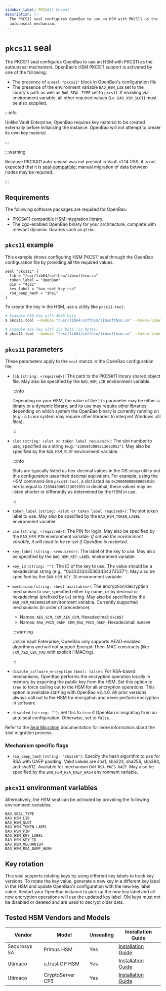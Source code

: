 ```yaml
---
sidebar_label: PKCS#11 Unseal
description: |-
  The PKCS11 seal configures OpenBao to use an HSM with PKCS11 as the
  autounseal mechanism.
---
```


# `pkcs11` seal

The PKCS11 seal configures OpenBao to use an HSM with PKCS11 as the autounseal
mechanism. OpenBao's HSM PKCS11 support is activated by one of the following:

- The presence of a `seal "pkcs11"` block in OpenBao's configuration file
- The presence of the environment variable `BAO_HSM_LIB` set to the library's
  path as well as `BAO_SEAL_TYPE` set to `pkcs11`. If enabling via environment
  variable, all other required values (i.e. `BAO_HSM_SLOT`) must be also
  supplied.

:::info

Unlike Vault Enterprise, OpenBao requires key material to be created externally
before initializing the instance. OpenBao will not attempt to create its own
key material.

:::

:::warning

Because PKCS#11 auto-unseal was not present in Vault v1.14 OSS, it is not
expected that it is [seal-compatible](../../policies/migration.mdx); manual
migration of data between nodes may be required.

:::

## Requirements

The following software packages are required for OpenBao:

- PKCS#11 compatible HSM integration library.
- The cgo-enabled OpenBao binary for your architecture, complete with relevant
  dynamic libraries such as `glibc`.

## `pkcs11` example

This example shows configuring HSM PKCS11 seal through the OpenBao configuration
file by providing all the required values:

```hcl
seal "pkcs11" {
  lib = "/usr/lib64/softhsm/libsofthsm.so"
  token_label = "OpenBao"
  pin = "4321"
  key_label = "bao-root-key-rsa"
  rsa_oaep_hash = "sha1"
}
```

To create the key in the HSM, use a utility like `pkcs11-tool`:

```bash
# Example RSA key with 4096 bits
$ pkcs11-tool --module "/usr/lib64/softhsm/libsofthsm.so" --token-label "OpenBao" --so-pin 1234 --pin 4321 --keypairgen --key-type rsa:4096 --label "bao-root-key-rsa"

# Example AES key with 256 bits (32 bytes)
$ pkcs11-tool --module "/usr/lib64/softhsm/libsofthsm.so" --token-label "OpenBao" --so-pin 1234 --pin 4321 --keygen --key-type aes:32 --label "bao-root-key-aes"
```

## `pkcs11` parameters

These parameters apply to the `seal` stanza in the OpenBao configuration file:

- `lib` `(string: <required>)`: The path to the PKCS#11 library shared object
  file. May also be specified by the `BAO_HSM_LIB` environment variable.

  :::info

  Depending on your HSM, the value of the `lib` parameter may be either a binary
  or a dynamic library, and its use may require other libraries depending on
  which system the OpenBao binary is currently running on (e.g.: a Linux system
  may require other libraries to interpret Windows .dll files).

  :::

- `slot` `(string: <slot or token label required>)`: The slot number to use,
  specified as a string (e.g. `"2305843009213693953"`). May also be specified by
  the `BAO_HSM_SLOT` environment variable.

  :::info

  Slots are typically listed as hex-decimal values in the OS setup utility but
  this configuration uses their decimal equivalent. For example, using the HSM
  command-line `pkcs11-tool`, a slot listed as `0x2000000000000001`in hex is
  equal to `2305843009213693953` in decimal; these values may be listed shorter
  or differently as determined by the HSM in use.

  :::

- `token_label` `(string: <slot or token label required>)`: The slot token label to
  use. May also be specified by the `BAO_HSM_TOKEN_LABEL` environment variable.

- `pin` `(string: <required>)`: The PIN for login. May also be specified by the
  `BAO_HSM_PIN` environment variable. _If set via the environment variable,
  it will need to be re-set if OpenBao is restarted._

- `key_label` `(string: <required>)`: The label of the key to use. May also be specified by the `BAO_HSM_KEY_LABEL`
  environment variable.

- `key_id` `(string: "")`: The ID of the key to use. The value should be a hexadecimal
  string (e.g., "0x33333435363434373537"). May also be specified by the
  `BAO_HSM_KEY_ID` environment variable.

- `mechanism` `(string: <best available>)`: The encryption/decryption mechanism
  to use, specified either by name, or by decimal or hexadecimal (prefixed by
  `0x`) string. May also be specified by the `BAO_HSM_MECHANISM` environment
  variable. Currently supported mechanisms (in order of precedence):

  - Names: `AES_GCM`, `CKM_AES_GCM`, Hexadecimal: `0x1087`
  - Names: `RSA_PKCS_OAEP`, `CKM_RSA_PKCS_OAEP`, Hexadecimal: `0x0009`

  :::warning

  Unlike Vault Enterprise, OpenBao only supports AEAD-enabled algorithms and
  will not support Encrypt-Then-MAC constructs (like `CKM_AES_CBC_PAD` with
  explicit HMACing).

  :::

- `disable_software_encryption` `(bool: false)`: For RSA-based mechanisms,
  OpenBao performs the encryption operation locally in memory by exporting the
  public key from the HSM. Set this option to `true` to force calling out to the
  HSM for all encryption operations. This option is available starting with
  OpenBao v2.4.0. All prior versions always call out to the HSM for encryption
  and never perform encryption in software.

- `disabled` `(string: "")`: Set this to `true` if OpenBao is migrating from an auto seal configuration. Otherwise, set to `false`.

Refer to the [Seal Migration](../../concepts/seal.mdx#seal-migration) documentation for more information about the seal migration process.

### Mechanism specific flags

- `rsa_oaep_hash` `(string: "sha256")`: Specify the hash algorithm to use for RSA
  with OAEP padding. Valid values are sha1, sha224, sha256, sha384, and sha512.
  Available for mechanism `CKM_RSA_PKCS_OAEP`. May also be specified by the
  `BAO_HSM_RSA_OAEP_HASH` environment variable.

## `pkcs11` environment variables

Alternatively, the HSM seal can be activated by providing the following
environment variables:

```text
BAO_SEAL_TYPE
BAO_HSM_LIB
BAO_HSM_SLOT
BAO_HSM_TOKEN_LABEL
BAO_HSM_PIN
BAO_HSM_KEY_LABEL
BAO_HSM_KEY_ID
BAO_HSM_MECHANISM
BAO_HSM_RSA_OAEP_HASH
```

## Key rotation

This seal supports rotating keys by using different key labels to track key versions. To rotate
the key value, generate a new key in a different key label in the HSM and update OpenBao's
configuration with the new key label value. Restart your OpenBao instance to pick up the new key
label and all new encryption operations will use the updated key label. Old keys must not be disabled
or deleted and are used to decrypt older data.

## Tested HSM Vendors and Models

| Vendor       | Model               | Unsealing   | Installation Guide                                         |
| ------------ | --------------------| ------------| -----------------------------------------------------------|
| Securosys SA | Primus HSM          | Yes         | [Installation Guide](../../guides/unseal/pkcs11/securosys.mdx) |
| Utimaco      | u.trust GP HSM      | Yes         | [Installation Guide](../../guides/unseal/pkcs11/utimaco.mdx)   |
| Utimaco      | CryptoServer CP5    | Yes         | [Installation Guide](../../guides/unseal/pkcs11/utimaco.mdx)   |
